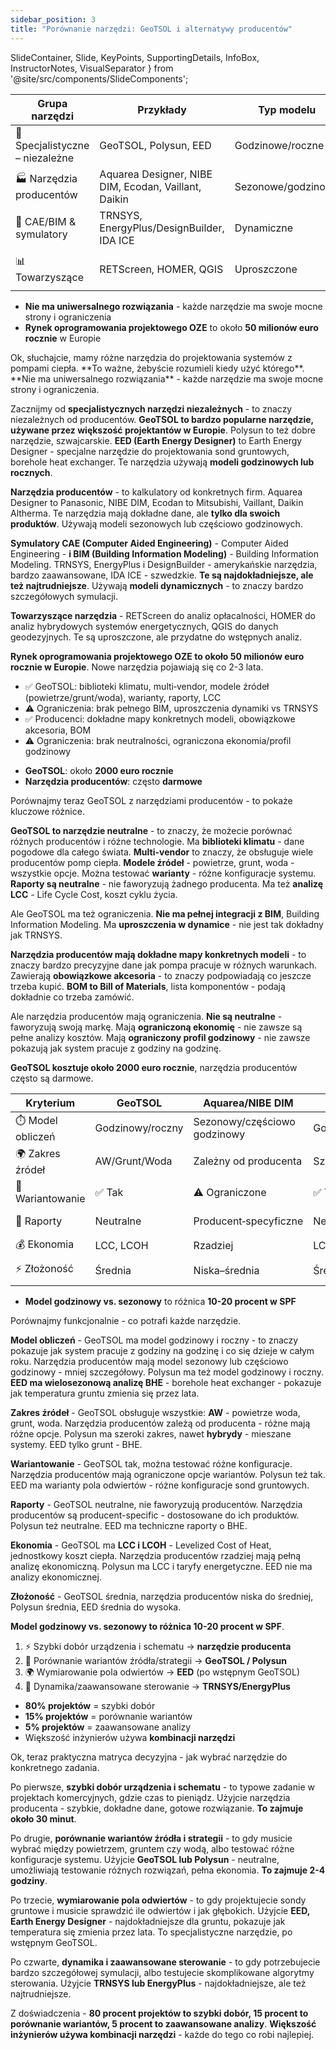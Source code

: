 ```yaml
---
sidebar_position: 3
title: "Porównanie narzędzi: GeoTSOL i alternatywy producentów"
---
```


  SlideContainer, 
  Slide, 
  KeyPoints, 
  SupportingDetails, 
  InfoBox,
  InstructorNotes,
  VisualSeparator 
} from '@site/src/components/SlideComponents';

<SlideContainer>

<Slide title="📊 Krajobraz narzędzi do projektowania PC" type="info">

<SupportingDetails title="🔧 Grupy narzędzi (skrót)">

| Grupa narzędzi | Przykłady | Typ modelu | Zastosowanie | Szczegółowość |
|---|---|---|---|---|
| 🎯 Specjalistyczne – niezależne | GeoTSOL, Polysun, EED | Godzinowe/roczne | Koncepcja, dobór źródła, LCOH | Średni–wysoki |
| 🏭 Narzędzia producentów | Aquarea Designer, NIBE DIM, Ecodan, Vaillant, Daikin | Sezonowe/godzinowe | Preselekcja jednostki, BOM | Średni |
| 🔬 CAE/BIM & symulatory | TRNSYS, EnergyPlus/DesignBuilder, IDA ICE | Dynamiczne | Analizy zaawansowane | Wysoki |
| 📊 Towarzyszące | RETScreen, HOMER, QGIS | Uproszczone | Opłacalność, scenariusze, geodata | Niski–średni |

</SupportingDetails>

<InfoBox title="💡 Kluczowa zasada">

- **Nie ma uniwersalnego rozwiązania** - każde narzędzie ma swoje mocne strony i ograniczenia
- **Rynek oprogramowania projektowego OZE** to około **50 milionów euro rocznie** w Europie

</InfoBox>

<InstructorNotes>
Ok, słuchajcie, mamy różne narzędzia do projektowania systemów z pompami ciepła. **To ważne, żebyście rozumieli kiedy użyć którego**. **Nie ma uniwersalnego rozwiązania** - każde narzędzie ma swoje mocne strony i ograniczenia.

Zacznijmy od **specjalistycznych narzędzi niezależnych** - to znaczy niezależnych od producentów. **GeoTSOL to bardzo popularne narzędzie, używane przez większość projektantów w Europie**. Polysun to też dobre narzędzie, szwajcarskie. **EED (Earth Energy Designer)** to Earth Energy Designer - specjalne narzędzie do projektowania sond gruntowych, borehole heat exchanger. Te narzędzia używają **modeli godzinowych lub rocznych**.

**Narzędzia producentów** - to kalkulatory od konkretnych firm. Aquarea Designer to Panasonic, NIBE DIM, Ecodan to Mitsubishi, Vaillant, Daikin Altherma. Te narzędzia mają dokładne dane, ale **tylko dla swoich produktów**. Używają modeli sezonowych lub częściowo godzinowych.

**Symulatory CAE (Computer Aided Engineering)** - Computer Aided Engineering - **i BIM (Building Information Modeling)** - Building Information Modeling. TRNSYS, EnergyPlus i DesignBuilder - amerykańskie narzędzia, bardzo zaawansowane, IDA ICE - szwedzkie. **Te są najdokładniejsze, ale też najtrudniejsze**. Używają **modeli dynamicznych** - to znaczy bardzo szczegółowych symulacji.

**Towarzyszące narzędzia** - RETScreen do analiz opłacalności, HOMER do analiz hybrydowych systemów energetycznych, QGIS do danych geodezyjnych. Te są uproszczone, ale przydatne do wstępnych analiz.

**Rynek oprogramowania projektowego OZE to około 50 milionów euro rocznie w Europie**. Nowe narzędzia pojawiają się co 2-3 lata.
</InstructorNotes>

</Slide>

<VisualSeparator type="technical" />

<Slide title="⚖️ GeoTSOL kontra narzędzia producentów" type="tip">

<KeyPoints title="🔍 Spojrzenie procesowe">

- ✅ GeoTSOL: biblioteki klimatu, multi‑vendor, modele źródeł (powietrze/grunt/woda), warianty, raporty, LCC
- ⚠️ Ograniczenia: brak pełnego BIM, uproszczenia dynamiki vs TRNSYS
- ✅ Producenci: dokładne mapy konkretnych modeli, obowiązkowe akcesoria, BOM
- ⚠️ Ograniczenia: brak neutralności, ograniczona ekonomia/profil godzinowy

</KeyPoints>

<InfoBox title="💰 Koszty">

- **GeoTSOL**: około **2000 euro rocznie**
- **Narzędzia producentów**: często **darmowe**

</InfoBox>

<InstructorNotes>
Porównajmy teraz GeoTSOL z narzędziami producentów - to pokaże kluczowe różnice.

**GeoTSOL to narzędzie neutralne** - to znaczy, że możecie porównać różnych producentów i różne technologie. Ma **biblioteki klimatu** - dane pogodowe dla całego świata. **Multi-vendor** to znaczy, że obsługuje wiele producentów pomp ciepła. **Modele źródeł** - powietrze, grunt, woda - wszystkie opcje. Można testować **warianty** - różne konfiguracje systemu. **Raporty są neutralne** - nie faworyzują żadnego producenta. Ma też **analizę LCC** - Life Cycle Cost, koszt cyklu życia.

Ale GeoTSOL ma też ograniczenia. **Nie ma pełnej integracji z BIM**, Building Information Modeling. Ma **uproszczenia w dynamice** - nie jest tak dokładny jak TRNSYS.

**Narzędzia producentów mają dokładne mapy konkretnych modeli** - to znaczy bardzo precyzyjne dane jak pompa pracuje w różnych warunkach. Zawierają **obowiązkowe akcesoria** - to znaczy podpowiadają co jeszcze trzeba kupić. **BOM to Bill of Materials**, lista komponentów - podają dokładnie co trzeba zamówić.

Ale narzędzia producentów mają ograniczenia. **Nie są neutralne** - faworyzują swoją markę. Mają **ograniczoną ekonomię** - nie zawsze są pełne analizy kosztów. Mają **ograniczony profil godzinowy** - nie zawsze pokazują jak system pracuje z godziny na godzinę.

**GeoTSOL kosztuje około 2000 euro rocznie**, narzędzia producentów często są darmowe.
</InstructorNotes>

</Slide>

<VisualSeparator type="data" />

<Slide title="📋 Porównanie funkcjonalne (wybrane kryteria)" type="info">

<SupportingDetails title="📊 Tabela (rozszerzona)">

| Kryterium | GeoTSOL | Aquarea/NIBE DIM | Polysun | EED |
|---|---|---|---|---|
| ⏱️ Model obliczeń | Godzinowy/roczny | Sezonowy/częściowo godzinowy | Godzinowy/roczny | Wielosezonowa analiza BHE |
| 🌍 Zakres źródeł | AW/Grunt/Woda | Zależny od producenta | Szeroki (hybrydy) | Tylko grunt (BHE) |
| 🔄 Wariantowanie | ✅ Tak | ⚠️ Ograniczone | ✅ Tak | Warianty pola odwiertów |
| 📄 Raporty | Neutralne | Producent‑specyficzne | Neutralne | Techniczne BHE |
| 💰 Ekonomia | LCC, LCOH | Rzadziej | LCC, taryfy | Brak |
| ⚡ Złożoność | Średnia | Niska–średnia | Średnia | Średnia–wysoka |

</SupportingDetails>

<InfoBox title="💡 Kluczowa różnica">

- **Model godzinowy vs. sezonowy** to różnica **10-20 procent w SPF**

</InfoBox>

<InstructorNotes>
Porównajmy funkcjonalnie - co potrafi każde narzędzie.

**Model obliczeń** - GeoTSOL ma model godzinowy i roczny - to znaczy pokazuje jak system pracuje z godziny na godzinę i co się dzieje w całym roku. Narzędzia producentów mają model sezonowy lub częściowo godzinowy - mniej szczegółowy. Polysun ma też model godzinowy i roczny. **EED ma wielosezonową analizę BHE** - borehole heat exchanger - pokazuje jak temperatura gruntu zmienia się przez lata.

**Zakres źródeł** - GeoTSOL obsługuje wszystkie: **AW** - powietrze woda, grunt, woda. Narzędzia producentów zależą od producenta - różne mają różne opcje. Polysun ma szeroki zakres, nawet **hybrydy** - mieszane systemy. EED tylko grunt - BHE.

**Wariantowanie** - GeoTSOL tak, można testować różne konfiguracje. Narzędzia producentów mają ograniczone opcje wariantów. Polysun też tak. EED ma warianty pola odwiertów - różne konfiguracje sond gruntowych.

**Raporty** - GeoTSOL neutralne, nie faworyzują producentów. Narzędzia producentów są producent-specific - dostosowane do ich produktów. Polysun też neutralne. EED ma techniczne raporty o BHE.

**Ekonomia** - GeoTSOL ma **LCC i LCOH** - Levelized Cost of Heat, jednostkowy koszt ciepła. Narzędzia producentów rzadziej mają pełną analizę ekonomiczną. Polysun ma LCC i taryfy energetyczne. EED nie ma analizy ekonomicznej.

**Złożoność** - GeoTSOL średnia, narzędzia producentów niska do średniej, Polysun średnia, EED średnia do wysoka.

**Model godzinowy vs. sezonowy to różnica 10-20 procent w SPF**.
</InstructorNotes>

</Slide>

<VisualSeparator type="tip" />

<Slide title="🧭 Matryca decyzyjna (dla ćwiczeń)" type="tip">

<KeyPoints title="⚡ Szybkie reguły">

1. ⚡ Szybki dobór urządzenia i schematu → **narzędzie producenta**
2. 🔄 Porównanie wariantów źródła/strategii → **GeoTSOL / Polysun**
3. 🌍 Wymiarowanie pola odwiertów → **EED** (po wstępnym GeoTSOL)
4. 🔬 Dynamika/zaawansowane sterowanie → **TRNSYS/EnergyPlus**

</KeyPoints>

<InfoBox title="📈 Statystyki praktyczne">

- **80% projektów** = szybki dobór
- **15% projektów** = porównanie wariantów
- **5% projektów** = zaawansowane analizy
- Większość inżynierów używa **kombinacji narzędzi**

</InfoBox>

<InstructorNotes>
Ok, teraz praktyczna matryca decyzyjna - jak wybrać narzędzie do konkretnego zadania.

Po pierwsze, **szybki dobór urządzenia i schematu** - to typowe zadanie w projektach komercyjnych, gdzie czas to pieniądz. Użyjcie narzędzia producenta - szybkie, dokładne dane, gotowe rozwiązanie. **To zajmuje około 30 minut**.

Po drugie, **porównanie wariantów źródła i strategii** - to gdy musicie wybrać między powietrzem, gruntem czy wodą, albo testować różne konfiguracje systemu. Użyjcie **GeoTSOL lub Polysun** - neutralne, umożliwiają testowanie różnych rozwiązań, pełna ekonomia. **To zajmuje 2-4 godziny**.

Po trzecie, **wymiarowanie pola odwiertów** - to gdy projektujecie sondy gruntowe i musicie sprawdzić ile odwiertów i jak głębokich. Użyjcie **EED, Earth Energy Designer** - najdokładniejsze dla gruntu, pokazuje jak temperatura się zmienia przez lata. To specjalistyczne narzędzie, po wstępnym GeoTSOL.

Po czwarte, **dynamika i zaawansowane sterowanie** - to gdy potrzebujecie bardzo szczegółowej symulacji, albo testujecie skomplikowane algorytmy sterowania. Użyjcie **TRNSYS lub EnergyPlus** - najdokładniejsze, ale też najtrudniejsze.

Z doświadczenia - **80 procent projektów to szybki dobór, 15 procent to porównanie wariantów, 5 procent to zaawansowane analizy**. **Większość inżynierów używa kombinacji narzędzi** - każde do tego co robi najlepiej.
</InstructorNotes>

</Slide>

</SlideContainer>



